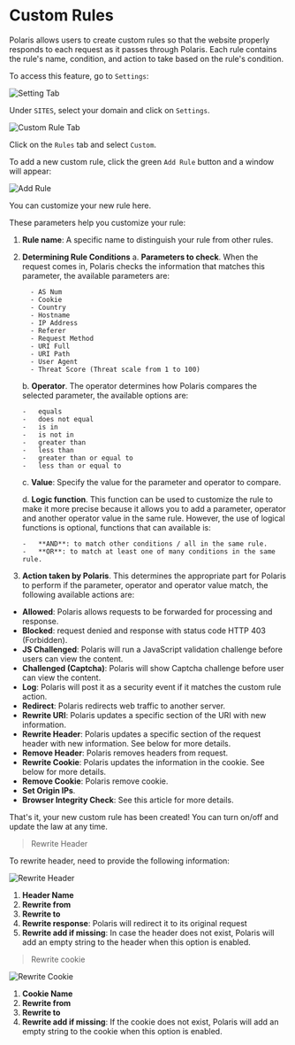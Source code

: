 # Custom Rules

Polaris allows users to create custom rules so that the website properly responds to each request as it passes through Polaris. Each
rule contains the rule's name, condition, and action to take based on the rule's condition.

To access this feature, go to `Settings`:

![Setting Tab](/img/security-center/overview/settings-tab.png)

Under `SITES`, select your domain and click on `Settings`.

![Custom Rule Tab](/img/security-center/rules/custom-rules-tab.png)

Click on the `Rules` tab and select `Custom`.

To add a new custom rule, click the green `Add Rule` button and a window will appear:

![Add Rule](/img/security-center/rules/custom-rules-add-rule.png)

You can customize your new rule here.

These parameters help you customize your rule:

1.	**Rule name**: A specific name to distinguish your rule from other rules.

2.	**Determining Rule Conditions**
    a. **Parameters to check**. When the request comes in, Polaris checks the information that matches this parameter, the available parameters are:

          -	AS Num
          -	Cookie
          -	Country
          -	Hostname
          -	IP Address
          -	Referer
          -	Request Method
          -	URI Full
          -	URI Path
          -	User Agent
          -	Threat Score (Threat scale from 1 to 100)

    b. **Operator**. The operator determines how Polaris compares the selected parameter, the available options are:

        -   equals
        -	does not equal
        -	is in
        -	is not in
        -	greater than
        -	less than
        -	greater than or equal to
        -	less than or equal to

    c. **Value**: Specify the value for the parameter and operator to compare.

    d. **Logic function**. This function can be used to customize the rule to make it more precise because it allows you to add a parameter,
     operator and another operator value in the same rule. However, the use of logical functions is optional, functions that can
     available is:

        -	**AND**: to match other conditions / all in the same rule.
        -	**OR**: to match at least one of many conditions in the same rule.

3. **Action taken by Polaris**. This determines the appropriate part for Polaris to perform if the parameter,
operator and operator value match, the following available actions are:

-	**Allowed**: Polaris allows requests to be forwarded for processing and response.
-	**Blocked**: request denied and response with status code HTTP 403 (Forbidden).
-	**JS Challenged**: Polaris will run a JavaScript validation challenge before users can view the content.
-	**Challenged (Captcha)**: Polaris will show Captcha challenge before user can view the content.
-	**Log**: Polaris will post it as a security event if it matches the custom rule action.
-	**Redirect**: Polaris redirects web traffic to another server.
-	**Rewrite URI**: Polaris updates a specific section of the URI with new information.
-	**Rewrite Header**: Polaris updates a specific section of the request header with new information. See below for more details.
-	**Remove Header**: Polaris removes headers from request.
-	**Rewrite Cookie**: Polaris updates the information in the cookie. See below for more details.
-	**Remove Cookie**: Polaris remove cookie.
-	**Set Origin IPs**.
-	**Browser Integrity Check**: See this article for more details.

That's it, your new custom rule has been created! You can turn on/off and update the law at any time.

> Rewrite Header

To rewrite header, need to provide the following information:

![Rewrite Header](/img/security-center/rules/custom-rules-rewrite-header.png)

1.	**Header Name**
2.	**Rewrite from**
3.	**Rewrite to**
4.	**Rewrite response**: Polaris will redirect it to its original request
5.	**Rewrite add if missing**: In case the header does not exist, Polaris will add an empty string to the header when this option is enabled.

> Rewrite cookie

![Rewrite Cookie](/img/security-center/rules/custom-rules-rewrite-cookie.png)

1.	**Cookie Name**
2.	**Rewrite from**
3.	**Rewrite to**
4.	**Rewrite add if missing**: If the cookie does not exist, Polaris will add an empty string to the cookie when this option is enabled.
